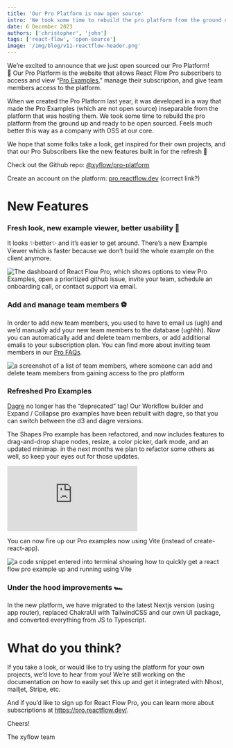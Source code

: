 ```yaml
---
title: 'Our Pro Platform is now open source'
intro: 'We took some time to rebuild the pro platform from the ground up and ready to be open sourced, hopefully allowing some folks to take inspiration for their own OSS projects, and we added new features for our pro subscribers.'
date: 6 December 2023
authors: ['christopher', 'john']
tags: ['react-flow', 'open-source']
image: '/img/blog/v11-reactflow-header.png'
---
```





<BlogPostLayout>

We’re excited to announce that we just open sourced our Pro Platform! 🎉 Our Pro Platform is the website that allows React Flow Pro subscribers to access and view “[Pro Examples](https://reactflow.dev/pro/examples),” manage their subscription, and give team members access to the platform.

When we created the Pro Platform last year, it was developed in a way that made the Pro Examples (which are not open source) inseparable from the platform that was hosting them. We took some time to rebuild the pro platform from the ground up and ready to be open sourced. Feels much better this way as a company with OSS at our core.

We hope that some folks take a look, get inspired for their own projects, and that our Pro Subscribers like the new features built in for the refresh 💫

Check out the Github repo: [@xyflow/pro-platform](https://github.com/xyflow/pro-platform)

Create an account on the platform: [pro.reactflow.dev](https://pro.reactflow.dev) (correct link?)

# New Features

### Fresh look, new example viewer, better usability 🪩

It looks ✨better✨ and it’s easier to get around. There’s a new Example Viewer which is faster because we don’t build the whole example on the client anymore.

<Image
  alt="The dashboard of React Flow Pro, which shows options to view Pro Examples, open a prioritized github issue, invite your team, schedule an onboarding call, or contact support via email."
  src="/img/blog/2023-pro-platform-oss/pro-dashboard.png"
  width={806}
  height={524}
  className="mt-4"
/>

### Add and manage team members ⚽️

In order to add new team members, you used to have to email us (ugh) and we’d manually add your new team members to the database (ughhh). Now you can automatically add and delete team members, or add additional emails to your subscription plan. You can find more about inviting team members in our [Pro FAQs](https://reactflow.dev/pro).

<Image
  alt="a screenshot of a list of team members, where someone can add and delete team members from gaining access to the pro platform"
  src="/img/blog/2023-pro-platform-oss/pro-team-members.png"
  width={916}
  height={564}
  className="mt-4"
/>

### Refreshed Pro Examples

[Dagre](https://github.com/dagrejs/dagre) no longer has the “deprecated” tag! Our Workflow builder and Expand / Collapse pro examples have been rebuilt with dagre, so that you can switch between the d3 and dagre versions.

The Shapes Pro example has been refactored, and now includes features to drag-and-drop shape nodes, resize, a color picker, dark mode, and an updated minimap. in the next months we plan to refactor some others as well, so keep your eyes out for those updates.

<Bleed>
  <Embed
    lazy
    src="https://pro-example-apps.vercel.app/shapes"
    className="shadow-xs"
  />
</Bleed>

You can now fire up our Pro examples now using Vite (instead of create-react-app).

<Image
  alt="a code snippet entered into terminal showing how to quickly get a react flow pro example up and running using Vite"
  src="/img/blog/2023-pro-platform-oss/pro-vite.png"
  width={514}
  height={379}
  className="mt-4 mx-auto"
/>

### Under the hood improvements 🏎

In the new platform, we have migrated to the latest Nextjs version (using app router), replaced ChakraUI with TailwindCSS and our own UI package, and converted everything from JS to Typescript.

# What do you think?

If you take a look, or would like to try using the platform for your own projects, we’d love to hear from you! We’re still working on the documentation on how to easily set this up and get it integrated with Nhost, mailjet, Stripe, etc.

And if you’d like to sign up for React Flow Pro, you can learn more about subscriptions at https://pro.reactflow.dev/.

Cheers!

The xyflow team

</BlogPostLayout>
